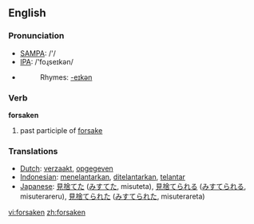==English==

=== Pronunciation ===
*[[w:SAMPA|SAMPA]]: /'/
*[[w:IPA|IPA]]: /'foɻseɪkən/
*{{audio|en-us-forsaken.ogg|Audio (US)}}
*:Rhymes: [[Rhymes:English:-eɪkən|-eɪkən]]

=== Verb ===

'''forsaken'''

# past participle of [[forsake]]

=== Translations ===
*[[Dutch]]: [[verzaakt]], [[opgegeven]]
*[[Indonesian]]: [[telantar|menelantarkan]], [[telantar|ditelantarkan]], [[telantar]]
*[[Japanese]]: [[見捨てた]] ([[みすてた]], misuteta), [[見捨てられる]] ([[みすてられる]], misuterareru),  [[見捨てられた]] ([[みすてられた]], misuterareta)

[[vi:forsaken]]
[[zh:forsaken]]